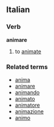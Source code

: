 ==Italian==
===Verb===
'''animare'''

# to [[animate]]

===Related terms===
*[[anima]]
*[[animare]]
*[[animando]]
*[[animato]]
*[[animatore]]
*[[animazione]]
*[[animo]]